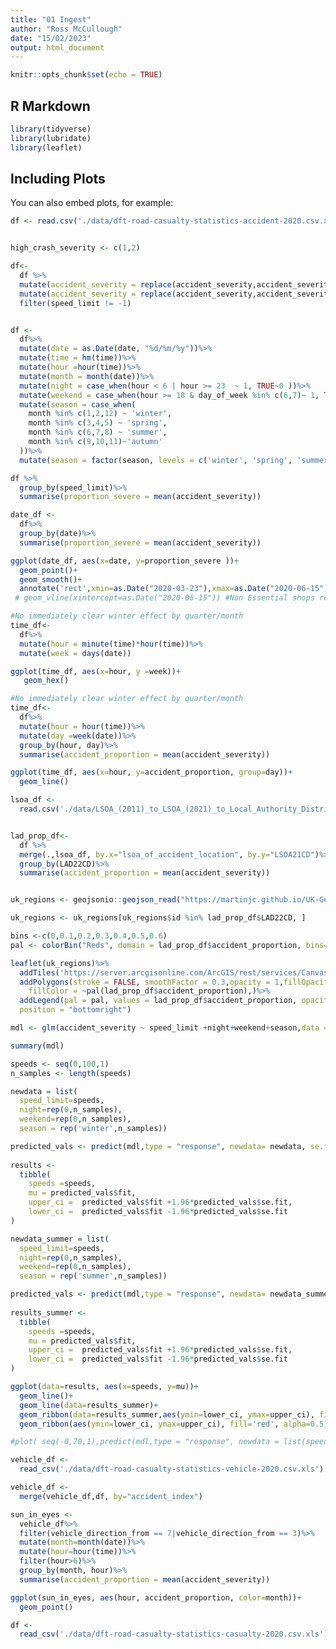 ```yaml
---
title: "01 Ingest"
author: "Ross McCullough"
date: "15/02/2023"
output: html_document
---
```


```r
knitr::opts_chunk$set(echo = TRUE)
```

## R Markdown

```r
library(tidyverse)
library(lubridate)
library(leaflet)
```

## Including Plots

You can also embed plots, for example:

```r
df <- read.csv('./data/dft-road-casualty-statistics-accident-2020.csv.xls')


high_crash_severity <- c(1,2)

df<-
  df %>%
  mutate(accident_severity = replace(accident_severity,accident_severity ==3 ,0))%>%
  mutate(accident_severity = replace(accident_severity,accident_severity %in% high_crash_severity ,1))%>%
  filter(speed_limit != -1)


df <-
  df%>%
  mutate(date = as.Date(date, "%d/%m/%y"))%>%
  mutate(time = hm(time))%>%
  mutate(hour =hour(time))%>%
  mutate(month = month(date))%>%
  mutate(night = case_when(hour < 6 | hour >= 23  ~ 1, TRUE~0 ))%>%
  mutate(weekend = case_when(hour >= 18 & day_of_week %in% c(6,7)~ 1, TRUE~0 ))%>%
  mutate(season = case_when(
    month %in% c(1,2,12) ~ 'winter',
    month %in% c(3,4,5) ~ 'spring',
    month %in% c(6,7,8) ~ 'summer',
    month %in% c(9,10,11)~'autumn'
  ))%>%
  mutate(season = factor(season, levels = c('winter', 'spring', 'summer', 'autumn')))


```

```r
df %>%
  group_by(speed_limit)%>%
  summarise(proportion_severe = mean(accident_severity))
```

```r
date_df <-
  df%>%
  group_by(date)%>%
  summarise(proportion_severe = mean(accident_severity))

ggplot(date_df, aes(x=date, y=proportion_severe ))+
  geom_point()+
  geom_smooth()+
  annotate('rect',xmin=as.Date("2020-03-23"),xmax=as.Date("2020-06-15"),ymin=0.1,ymax=Inf, fill='red', alpha=0.25) #Start of lockdown
 # geom_vline(xintercept=as.Date("2020-06-15")) #Non Essential shops reopen
```

```r
#No immediately clear winter effect by quarter/month
time_df<-
  df%>%
  mutate(hour = minute(time)*hour(time))%>%
  mutate(week = days(date))

ggplot(time_df, aes(x=hour, y =week))+
   geom_hex()
```

```r
#No immediately clear winter effect by quarter/month
time_df<-
  df%>%
  mutate(hour = hour(time))%>%
  mutate(day =week(date))%>%
  group_by(hour, day)%>%
  summarise(accident_proportion = mean(accident_severity))

ggplot(time_df, aes(x=hour, y=accident_proportion, group=day))+
  geom_line()
```

```r
lsoa_df <-
  read.csv('./data/LSOA_(2011)_to_LSOA_(2021)_to_Local_Authority_District_(2022)_Lookup_for_England_and_Wales.csv')


lad_prop_df<-
  df %>%
  merge(.,lsoa_df, by.x="lsoa_of_accident_location", by.y="LSOA21CD")%>%
  group_by(LAD22CD)%>%
  summarise(accident_proportion = mean(accident_severity))


uk_regions <- geojsonio::geojson_read("https://martinjc.github.io/UK-GeoJSON/json/eng/topo_lad.json", what = "sp")

uk_regions <- uk_regions[uk_regions$id %in% lad_prop_df$LAD22CD, ]

bins <-c(0,0.1,0.2,0.3,0.4,0.5,0.6)
pal <- colorBin("Reds", domain = lad_prop_df$accident_proportion, bins=bins )

leaflet(uk_regions)%>%
  addTiles('https://server.arcgisonline.com/ArcGIS/rest/services/Canvas/World_Light_Gray_Base/MapServer/tile/{z}/{y}/{x}') %>%
  addPolygons(stroke = FALSE, smoothFactor = 0.3,opacity = 1,fillOpacity = 0.7,dashArray = "3",
    fillColor = ~pal(lad_prop_df$accident_proportion),)%>%
  addLegend(pal = pal, values = lad_prop_df$accident_proportion, opacity = 0.7, title = NULL,
  position = "bottomright")
```

```r
mdl <- glm(accident_severity ~ speed_limit +night+weekend+season,data = df, family = binomial())

summary(mdl)
```
```r

speeds <- seq(0,100,1)
n_samples <- length(speeds)

newdata = list(
  speed_limit=speeds, 
  night=rep(0,n_samples), 
  weekend=rep(0,n_samples),
  season = rep('winter',n_samples))

predicted_vals <- predict(mdl,type = "response", newdata= newdata, se.fit=TRUE)
                                                                                    
results <-
  tibble(
    speeds =speeds,
    mu = predicted_vals$fit, 
    upper_ci =  predicted_vals$fit +1.96*predicted_vals$se.fit,
    lower_ci =  predicted_vals$fit -1.96*predicted_vals$se.fit
)

newdata_summer = list(
  speed_limit=speeds, 
  night=rep(0,n_samples), 
  weekend=rep(0,n_samples),
  season = rep('summer',n_samples))

predicted_vals <- predict(mdl,type = "response", newdata= newdata_summer, se.fit=TRUE)
                                                                                    
results_summer <-
  tibble(
    speeds =speeds,
    mu = predicted_vals$fit, 
    upper_ci =  predicted_vals$fit +1.96*predicted_vals$se.fit,
    lower_ci =  predicted_vals$fit -1.96*predicted_vals$se.fit
)

ggplot(data=results, aes(x=speeds, y=mu))+
  geom_line()+
  geom_line(data=results_summer)+
  geom_ribbon(data=results_summer,aes(ymin=lower_ci, ymax=upper_ci), fill='red', alpha=0.5)+
  geom_ribbon(aes(ymin=lower_ci, ymax=upper_ci), fill='red', alpha=0.5)

#plot( seq(-0,70,1),predict(mdl,type = "response", newdata = list(speed_limit=seq(-0,70,1), night=rep(0,length(seq(0,70,1))))))
```

```r
vehicle_df <-
  read_csv('./data/dft-road-casualty-statistics-vehicle-2020.csv.xls')

vehicle_df <-
  merge(vehicle_df,df, by="accident_index")

sun_in_eyes <-
  vehicle_df%>%
  filter(vehicle_direction_from == 7|vehicle_direction_from == 3)%>%
  mutate(month=month(date))%>%
  mutate(hour=hour(time))%>%
  filter(hour>6)%>%
  group_by(month, hour)%>%
  summarise(accident_proportion = mean(accident_severity))

ggplot(sun_in_eyes, aes(hour, accident_proportion, color=month))+
  geom_point()

```

```r
df <-
  read_csv('./data/dft-road-casualty-statistics-casualty-2020.csv.xls')
```

